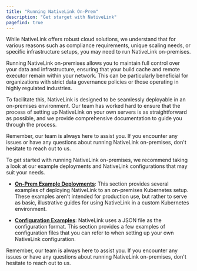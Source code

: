 ```yaml
---
title: "Running NativeLink On-Prem"
description: "Get starget with NativeLink"
pagefind: true
---
```



While NativeLink offers robust cloud solutions, we understand that for various reasons such as compliance requirements, unique scaling needs, or specific infrastructure setups, you may need to run NativeLink on-premises.

Running NativeLink on-premises allows you to maintain full control over your data and infrastructure, ensuring that your build cache and remote executor remain within your network. This can be particularly beneficial for organizations with strict data governance policies or those operating in highly regulated industries.

To facilitate this, NativeLink is designed to be seamlessly deployable in an on-premises environment. Our team has worked hard to ensure that the process of setting up NativeLink on your own servers is as straightforward as possible, and we provide comprehensive documentation to guide you through the process.

Remember, our team is always here to assist you. If you encounter any issues or have any questions about running NativeLink on-premises, don't hesitate to reach out to us.

To get started with running NativeLink on-premises, we recommend taking a
look at our example deployments and NativeLink configurations that may suit
your needs.

- [**On-Prem Example Deployments**](../deployment-examples/on-prem-overview):
This section provides several examples of deploying NativeLink to an
on-premises Kubernetes setup. These examples aren't intended for production
use, but rather to serve as basic, illustrative guides for using NativeLink
in a custom Kubernetes environment.

- [**Configuration Examples**](../config/configuration-intro):
NativeLink uses a JSON file as the configuration format. This section provides
a few examples of configuration files that you can refer to when setting up
your own NativeLink configuration.

Remember, our team is always here to assist you. If you encounter any issues
or have any questions about running NativeLink on-premises, don't hesitate to
reach out to us.
